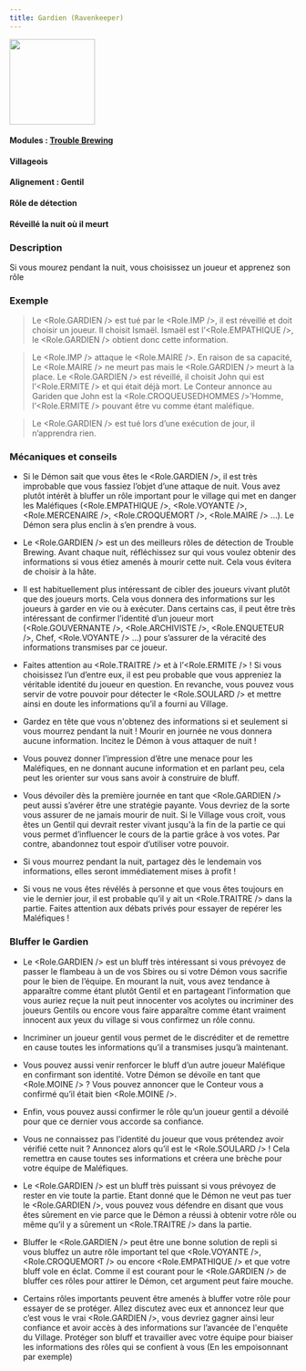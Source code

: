 ```yaml
---
title: Gardien (Ravenkeeper)
---
```



<img src='/img/blood-on-the-clocktower/roles/gardien.png' height='150' />

#### Modules : [Trouble Brewing](../modules/trouble-brewing)
#### Villageois
#### Alignement : Gentil
#### Rôle de détection
#### Réveillé la nuit où il meurt

### Description

Si vous mourez pendant la nuit, vous choisissez un joueur et apprenez son rôle

### Exemple
> Le <Role.GARDIEN /> est tué par le <Role.IMP />, il est réveillé et doit choisir un joueur. Il choisit Ismaël. Ismaël est l’<Role.EMPATHIQUE />, le <Role.GARDIEN /> obtient donc cette information.

> Le <Role.IMP /> attaque le <Role.MAIRE />. En raison de sa capacité, Le <Role.MAIRE /> ne meurt pas mais le <Role.GARDIEN /> meurt à la place. Le <Role.GARDIEN /> est réveillé, il choisit John qui est l’<Role.ERMITE /> et qui était déjà mort. Le Conteur annonce au Gariden que John est la <Role.CROQUEUSEDHOMMES />’Homme, l’<Role.ERMITE /> pouvant être vu comme étant maléfique.

> Le <Role.GARDIEN /> est tué lors d’une exécution de jour, il n’apprendra rien.


### Mécaniques et conseils
- Si le Démon sait que vous êtes le <Role.GARDIEN />, il est très improbable que vous fassiez l’objet d’une attaque de nuit. Vous avez plutôt intérêt à bluffer un rôle important pour le village qui met en danger les Maléfiques (<Role.EMPATHIQUE />, <Role.VOYANTE />, <Role.MERCENAIRE />, <Role.CROQUEMORT />, <Role.MAIRE /> …). Le Démon sera plus enclin à s’en prendre à vous. 

- Le <Role.GARDIEN /> est un des meilleurs rôles de détection de Trouble Brewing. Avant chaque nuit, réfléchissez sur qui vous voulez obtenir des informations si vous étiez amenés à mourir cette nuit. Cela vous évitera de choisir à la hâte.

- Il est habituellement plus intéressant de cibler des joueurs vivant plutôt que des joueurs morts. Cela vous donnera des informations sur les joueurs à garder en vie ou à exécuter. Dans certains cas, il peut être très intéressant de confirmer l’identité d’un joueur mort (<Role.GOUVERNANTE />, <Role.ARCHIVISTE />, <Role.ENQUETEUR />, Chef, <Role.VOYANTE /> …) pour s’assurer de la véracité des informations transmises par ce joueur.

- Faites attention au <Role.TRAITRE /> et à l’<Role.ERMITE /> ! Si vous choisissez l’un d’entre eux, il est peu probable que vous appreniez la véritable identité du joueur en question. En revanche, vous pouvez vous servir de votre pouvoir pour détecter le <Role.SOULARD /> et mettre ainsi en doute les informations qu’il a fourni au Village.

- Gardez en tête que vous n'obtenez des informations si et seulement si vous mourrez pendant la nuit ! Mourir en journée ne vous donnera aucune information. Incitez le Démon à vous attaquer de nuit !

- Vous pouvez donner l’impression d’être une menace pour les Maléfiques, en ne donnant aucune information et en parlant peu, cela peut les orienter sur vous sans avoir à construire de bluff.

- Vous dévoiler dès la première journée en tant que <Role.GARDIEN /> peut aussi s’avérer être une stratégie payante. Vous devriez de la sorte vous assurer de ne jamais mourir de nuit. Si le Village vous croit, vous êtes un Gentil qui devrait rester vivant jusqu'à la fin de la partie ce qui vous permet d’influencer le cours de la partie grâce à vos votes. Par contre, abandonnez tout espoir d’utiliser votre pouvoir.

- Si vous mourrez pendant la nuit, partagez dès le lendemain vos informations, elles seront immédiatement mises à profit !

- Si vous ne vous êtes révélés à personne et que vous êtes toujours en vie le dernier jour, il est probable qu’il y ait un <Role.TRAITRE /> dans la partie. Faites attention aux débats privés pour essayer de repérer les Maléfiques !


### Bluffer le Gardien
- Le <Role.GARDIEN /> est un bluff très intéressant si vous prévoyez de passer le flambeau à un de vos Sbires ou si votre Démon vous sacrifie pour le bien de l’équipe. En mourant la nuit, vous avez tendance à apparaître comme étant plutôt Gentil et en partageant l’information que vous auriez reçue  la nuit peut innocenter vos acolytes ou incriminer des joueurs Gentils ou encore vous faire apparaître comme étant vraiment innocent aux yeux du village si vous confirmez un rôle connu.

- Incriminer un joueur gentil vous permet de le discréditer et de remettre en cause toutes les informations qu’il a transmises jusqu’à maintenant.

- Vous pouvez aussi venir renforcer le bluff d’un autre joueur Maléfique en confirmant son identité. Votre Démon se dévoile en tant que <Role.MOINE /> ? Vous pouvez annoncer que le Conteur vous a confirmé qu’il était bien <Role.MOINE />.

- Enfin, vous pouvez aussi confirmer le rôle qu’un joueur gentil a dévoilé pour que ce dernier vous accorde sa confiance.

- Vous ne connaissez pas l’identité du joueur que vous prétendez avoir vérifié cette nuit ? Annoncez alors qu’il est le <Role.SOULARD /> ! Cela remettra en cause toutes ses informations et créera une brèche pour votre équipe de Maléfiques.

- Le <Role.GARDIEN /> est un bluff très puissant si vous prévoyez de rester en vie toute la partie. Etant donné que le Démon ne veut pas tuer le <Role.GARDIEN />, vous pouvez vous défendre en disant que vous êtes sûrement en vie parce que le Démon a réussi à obtenir votre rôle ou même qu’il y a sûrement un <Role.TRAITRE /> dans la partie.

- Bluffer le <Role.GARDIEN /> peut être une bonne solution de repli si vous bluffez un autre rôle important tel que <Role.VOYANTE />, <Role.CROQUEMORT /> ou encore <Role.EMPATHIQUE /> et que votre bluff vole en éclat. Comme il est courant pour le <Role.GARDIEN /> de bluffer ces rôles pour attirer le Démon, cet argument peut faire mouche. 

- Certains rôles importants peuvent être amenés à bluffer votre rôle pour essayer de se protéger. Allez discutez avec eux et annoncez leur que c’est vous le vrai <Role.GARDIEN />, vous devriez gagner ainsi leur confiance et avoir accès à des informations sur l’avancée de l'enquête du Village. Protéger son bluff et travailler avec votre équipe pour biaiser les informations des rôles qui se confient à vous (En les empoisonnant par exemple)
